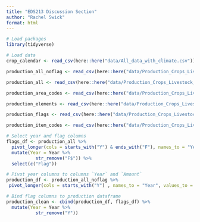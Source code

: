 ```yaml
---
title: "EDS213 Discussion Section"
author: "Rachel Swick"
format: html
---
```


```r
# Load packages
library(tidyverse)
```

```r
# Load data
crop_calendar <- read_csv(here::here("data/All_data_with_climate.csv"))

production_all_noflag <- read_csv(here::here("data/Production_Crops_Livestock_E_All_Data/Production_Crops_Livestock_E_All_Data_NOFLAG.csv"))

production_all <- read_csv(here::here("data/Production_Crops_Livestock_E_All_Data/Production_Crops_Livestock_E_All_Data.csv"))

production_area_codes <- read_csv(here::here("data/Production_Crops_Livestock_E_All_Data/Production_Crops_Livestock_E_AreaCodes.csv"))

production_elements <- read_csv(here::here("data/Production_Crops_Livestock_E_All_Data/Production_Crops_Livestock_E_Elements.csv"))

production_flags <- read_csv(here::here("data/Production_Crops_Livestock_E_All_Data/Production_Crops_Livestock_E_Flags.csv"))

production_item_codes <- read_csv(here::here("data/Production_Crops_Livestock_E_All_Data/Production_Crops_Livestock_E_ItemCodes.csv"))
```


```r
# Select year and flag columns
flags_df <- production_all %>%
  pivot_longer(cols = starts_with("Y") & ends_with("F"), names_to = "Year", values_to = "Flag") %>% 
  mutate(Year = Year %>% 
           str_remove("F$")) %>% 
  select(c("Flag"))

# Pivot year columns to columns `Year` and `Amount`
production_df <- production_all_noflag %>% 
 pivot_longer(cols = starts_with("Y") , names_to = "Year", values_to = "Amount")

# Bind flag columns to production dataframe
production_clean <- cbind(production_df, flags_df) %>% 
  mutate(Year = Year %>% 
           str_remove("Y"))

```



























